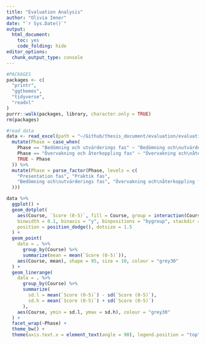 ```yaml
---
title: "Evaluation Analysis"
author: "Olivia Imner"
date: "`r Sys.Date()`"
output:
  html_document:
    toc: yes
    code_folding: hide
editor_options: 
  chunk_output_type: console
---
```


```r
#PACKAGES
packages <- c(
  "printr",
  "ggthemes",
  "tidyverse",
  "readxl"
)
purrr::walk(packages, library, character.only = TRUE)
rm(packages)
```

```r
#read data
data <- read_excel(path = "~/Github/thesis_document/evaluation/evaluationResultsOfficial.xlsx") %>%
  mutate(Phase = case_when(
    Phase == "Bedömning och utvärderings fas" ~ "Bedömning och\nutvärderings fas",
    Phase == "Övervakning och återkoppling fas" ~ "Övervakning och\nåterkoppling fas",
    TRUE ~ Phase
  )) %>%
  mutate(Phase = parse_factor(Phase, levels = c(
    "Presentation fas", "Praktik fas", 
    "Bedömning och\nutvärderings fas", "Övervakning och\nåterkoppling fas"
  )))
```

```r
data %>% 
  ggplot() +
  geom_dotplot(
    aes(Course, `Score (0-5)`, fill = Course, group = interaction(Course, Phase)),
    binwidth = 0.1, binaxis = "y", binpositions = "bygroup", stackdir = "center", 
    position = position_dodge(), dotsize = 1.5
  ) +
  geom_point(
    data = . %>%
      group_by(Course) %>%
      summarize(mean = mean(`Score (0-5)`)),
    aes(Course, mean), shape = 95, size = 10, colour = "grey30"
  ) +
  geom_linerange(
    data = . %>%
      group_by(Course) %>%
      summarize(
        sd.l = mean(`Score (0-5)`) - sd(`Score (0-5)`),
        sd.h = mean(`Score (0-5)`) + sd(`Score (0-5)`)
      ),
    aes(Course, ymin = sd.l, ymax = sd.h), colour = "grey30"
  ) +
  facet_wrap(~Phase) +
  theme_bw() +
  theme(axis.text.x = element_text(angle = 90), legend.position = "top")
```

